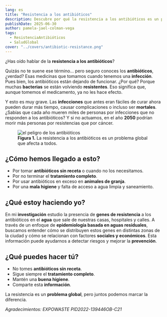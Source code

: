 ```yaml
---
lang: es
title: "Resistencia a los antibióticos"
description: Descubre por qué la resistencia a los antibióticos es un problema global y cómo podemos prevenirla juntos.
publishDate: 2025-06-30
author: pamela-jael-colman-vega
tags:
  - ResistenciaAntibióticos
  - SaludGlobal
cover: "../covers/antibiotic-resistance.png"
---
```



¿Has oído hablar de la **resistencia a los antibióticos**?

Quizás no te suene ese término… pero seguro conoces los **antibióticos**, ¿verdad? Esas medicinas que tomamos cuando tenemos una **infección**. Pues bien, los antibióticos están dejando de funcionar. ¿Por qué? Porque muchas **bacterias** se están volviendo **resistentes**. Eso significa que, aunque tomemos el medicamento, ya no les hace efecto.

Y esto es muy grave. Las **infecciones** que antes eran fáciles de curar ahora pueden durar más tiempo, causar complicaciones o incluso ser **mortales**. ¿Sabías que cada año mueren miles de personas por infecciones que no responden a los antibióticos? Y si no actuamos, en el año **2050** podrían morir más personas por resistencias que por cáncer.

<figure>
  <Image src={figure_1} alt="el peligro de los antibióticos" />
  <figcaption>
    <strong>Figura 1.</strong>
    La resistencia a los antibióticos es un problema global que afecta a todos.
  </figcaption>
</figure>

## ¿Cómo hemos llegado a esto?

- Por tomar **antibióticos sin receta** o cuando no los necesitamos.
- Por no terminar el **tratamiento completo**.
- Por usar antibióticos en exceso en **animales de granja**.
- Por una **mala higiene** y falta de acceso a agua limpia y saneamiento.

## ¿Qué estoy haciendo yo?

En mi **investigación** estudio la presencia de **genes de resistencia** a los antibióticos en el **agua** que sale de nuestras casas, hospitales y calles. A través de un enfoque de **epidemiología basada en aguas residuales**, buscamos entender cómo se distribuyen estos genes en distintas zonas de la ciudad y cómo se relacionan con factores **sociales y económicos**. Esta información puede ayudarnos a detectar riesgos y mejorar la **prevención**.

## ¿Qué puedes hacer tú?

- No tomes **antibióticos sin receta**.
- Sigue siempre el **tratamiento completo**.
- Mantén una **buena higiene**.
- Comparte esta **información**.

La resistencia es un **problema global**, pero juntos podemos marcar la diferencia.

_Agradecimientos: EXPOWASTE PID2022-139446OB-C21_
